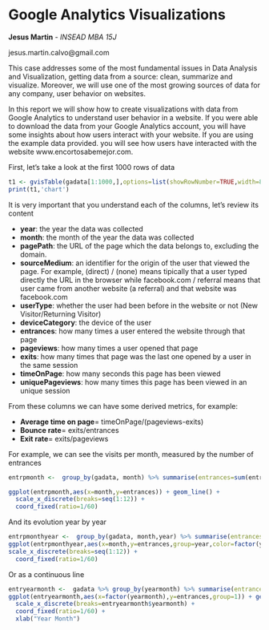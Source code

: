 Google Analytics Visualizations
==========================================

 **Jesus Martin** - *INSEAD MBA 15J*
 
 jesus.martin.calvo@gmail.com
 
 This case addresses some of the most fundamental issues in Data Analysis and Visualization, 
 getting data from a source: clean, summarize and visualize. Moreover, we will use one of the
 most growing sources of data for any company, user behavior on websites. 
 
 In this report we will show how to create visualizations with data from Google Analytics
 to understand user behavior in a website. If you were able to download the data from your
 Google Analytics account, you will have some insights about how users interact with your
 website. If you are using the example data provided. you will see how users have interacted
 with the website www.encortosabemejor.com. 
 
First, let's take a look at the first 1000 rows of data

```r
t1 <- gvisTable(gadata[1:1000,],options=list(showRowNumber=TRUE,width=800, height=min(400,27*(nrow(gadata)+1)),allowHTML=TRUE,page='disable'))
print(t1,'chart')
```

It is very important that you understand each of the columns, let's review its content 

* **year**: the year the data was collected
* **month**: the month of the year the data was collected
* **pagePath**: the URL of the page which the data belongs to, excluding the domain. 
* **sourceMedium**: an identifier for the origin of the user that viewed the page. For
example, (direct) / (none) means tipically that a user typed directly the URL in the browser
while facebook.com / referral means that user came from another website (a referral) and that
website was facebook.com
* **userType**: whether the user had been before in the website or not (New Visitor/Returning Visitor)
* **deviceCategory**: the device of the user
* **entrances**: how many times a user entered the website through that page
* **pageviews**: how many times a user opened that page
* **exits**: how many times that page was the last one opened by a user in the same session
* **timeOnPage**: how many seconds this page has been viewed
* **uniquePageviews**: how many times this page has been viewed in an unique session

From these columns we can have some derived metrics, for example:

* **Average time on page**= timeOnPage/(pageviews-exits)
* **Bounce rate**= exits/entrances
* **Exit rate**= exits/pageviews

For example, we can see the visits per month, measured by the number of entrances

```r
entrpmonth <-  group_by(gadata, month) %>% summarise(entrances=sum(entrances))

ggplot(entrpmonth,aes(x=month,y=entrances)) + geom_line() +
  scale_x_discrete(breaks=seq(1:12)) +
  coord_fixed(ratio=1/60)
```

And its evolution year by year
```r
entrpmonthyear <-  group_by(gadata, month,year) %>% summarise(entrances=sum(entrances))
ggplot(entrpmonthyear,aes(x=month,y=entrances,group=year,color=factor(year))) + geom_line() + 
scale_x_discrete(breaks=seq(1:12)) +
  coord_fixed(ratio=1/60)
```

Or as a continuous line

```r

entryearmonth <-  gadata %>% group_by(yearmonth) %>% summarise(entrances=sum(entrances))
ggplot(entryearmonth,aes(x=factor(yearmonth),y=entrances,group=1)) + geom_line() +
  scale_x_discrete(breaks=entryearmonth$yearmonth) +
  coord_fixed(ratio=1/60) +
  xlab("Year Month")
```
